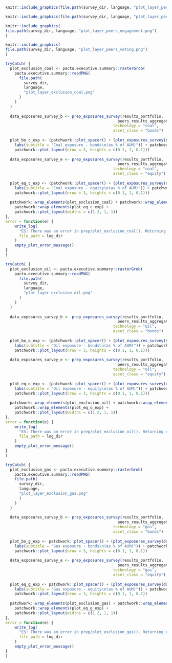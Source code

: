 ```{=latex}

\section{Umfrage zu Klimama{\ss}nahmen}

Dieser Abschnitt bietet Einblicke in die Wirksamkeit von Klimama{\ss}nahmen auf institutioneller Ebene. Die Ergebnisse basieren auf der ergänzenden qualitativen Umfrage zu Klimama{\ss}nahmen. Die Umfrageergebnisse werden mit den Ergebnissen der Peers und den quantitativen Ergebnissen dieses Portfolios verglichen. Bitte beachten Sie, dass die Antworten der Umfrageteilnehmenden auf eigenen Angaben beruhen und nicht von RMI überprüft wurden.

\fbox{\begin{minipage}{\textwidth}
\textbf{Erläuterungen zu den unten dargestellten Zielscheibendiagrammen:} Jeder Kreis steht für eine klimarelevante Ma{\ss}nahme und ist farblich gekennzeichnet, wenn die Massnahme umgesetzt wurde. Der Wirksamkeitsgrad der Ma{\ss}nahmen nimmt vom äusseren zum inneren Ring und mit der Farbintensität zu. \textbf{Je mehr Kreise vom äusseren zum inneren Kreis farblich markiert sind, desto ambitionierter sind die Klimama{\ss}nahmen Ihrer Institution.} Weitere Informationen zum Lesen der Zielscheibendiagramm finden Sie im Anhang und im Abschnitt über die qualitative Umfrage im interaktiven Bericht. 
\end{minipage}
}

\begin{esbox}{Netto-Null-Ziele und Übergangspläne}[\engagementImage]

Mit der Verabschiedung des Bundesgesetzes über die Ziele im Klimaschutz, die Innovation und die Stärkung der Energiesicherheit \textbf{\href{https://www.fedlex.admin.ch/eli/fga/2022/2403/de}{(link)}} im Juni 2023 hat sich die Schweiz dem Ziel verpflichtet, bis spätestens 2050 Netto-Null-Emissionen zu erreichen. Darüber hinaus ist es für gro{\ss}e Unternehmen verpflichtend und für alle Institutionen empfohlen, über ihre Netto-Null-Umstellungspläne zu berichten \textbf{\href{https://www.fedlex.admin.ch/eli/oc/2022/747/de}{(link)}}. Die folgenden beiden Zielscheibendiagramme zeigen, wie ehrgeizig Sie und Ihre Peers in Bezug auf Netto-Null-Ziele und Übergangspläne sind. Die am wenigsten ehrgeizige Ma{\ss}nahme ist die Erstellung eines Ziel- bzw. Übergangsplans für einige Geschäftsbereiche, die ehrgeizigste ist die Erstellung eines Plans für alle klimarelevanten Geschäftsbereiche Ihres Unternehmens, und die Best-Practice ist schlie{\ss}lich die öffentliche Bekanntgabe des Plans. Der Text neben einem Zielscheiben-Diagramm bietet einen Vergleich mit dem Anteil der Peers, die Best-Practies anwenden, d. h. die jenigen, bei welchen alle Ebenen ausgefüllt sind.

\begin{center}
\begin{minipage}{0.4\textwidth}
```

```r
knitr::include_graphics(file.path(survey_dir, language, "plot_layer_peers_net_zero.png"))
```

```{=latex}
\end{minipage}%
\hspace{0.15\textwidth}
\begin{minipage}{0.4\textwidth}
```


```r
knitr::include_graphics(file.path(survey_dir, language, "plot_layer_peers_transition_plan.png"))
```

```{=latex}

\end{minipage}%
\end{center}

\end{esbox}

\begin{esbox}{Engagementstrategien bei börsennotierten Aktien}[\engagementImage]

Forschung zeigt, dass glaubwürdiges Engagement eine der effektivsten Methoden sein kann, um die Ausrichtung der Klimaziele von Unternehmen in die man investiert zu verbessern und somit aktiv zu den Klimazielen eines Finanzinstituts beizutragen und seine Portfolios auf Klimaziele auszurichten. Die nachstehenden Zielscheiben-Diagramme bewerten Ihre Engagement-Aktivitäten (bilateral oder über die Ausübung von Stimmrechten), unabhängig davon, ob sie von Ihrer Institution durchgeführt oder ausgelagert wurden. In den Diagrammen wird bewertet, inwieweit Ihre Engagement-Aktivitäten den Praktiken folgen, welche zu den effektivsten zur Verbesserung der Klimaleistung von Unternehmen und Fonds zählen in die Sie investiert sind. Der Text neben einem Zielscheiben-Diagramm bietet einen Vergleich mit dem Anteil der Peers, welche alle Best-Practies anwenden, d. h. die jenigen, bei welchen alle Ebenen ausgefüllt sind.

\begin{center}
\begin{minipage}{0.4\textwidth}
```

```r
knitr::include_graphics(
file.path(survey_dir, language, "plot_layer_peers_engagement.png")
)
```

```{=latex}
\end{minipage}%
\begin{minipage}{0.4\textwidth}
```


```r
knitr::include_graphics(
file.path(survey_dir, language, "plot_layer_peers_voting.png")
)
```

```{=latex}
\end{minipage}%

\end{center}

\end{esbox}

\begin{esbox}{Anleihen und Aktien: Verwendung von Ausschlussstrategien für fossile Brennstoffe vs. PACTA-Exposure}[\engagementImage]

Ausschlussstrategien können wirksame Ma{\ss}nahmen sein, um ein Portfolio mit Klimazielen in Einklang zu bringen. In den nachstehenden Diagrammen werden die angegebenen Ausschlussstrategien in fossilen Brennstoffsektoren mit dem Engagement im Kohlebergbau sowie in der Öl- und Gasförderung gemä{\ss} den PACTA-Ergebnissen für dieses Portfolio verglichen. Wenn Ausschlussstrategien auf institutioneller Ebene angewandt werden, ist davon auszugehen, dass das prozentuale Engagement in diesen Sektoren im Vergleich zum gesamten prozentualen Engagement der Portfolios von Peers gleich Null oder sehr gering ist. Bitte beachten Sie, dass die unten aufgeführten Engagements auch Ihr indirektes Engagement in diesen Sektoren widerspiegeln, das sich aus ihren Anlagen in Fonds ergibt. Bitte beachten Sie auch, dass sich die Beschriftungen der Zielscheiben-Diagramme für Kohle von denen für Öl und Gas unterscheiden. Der Grund dafür ist, dass die Kohlenstoffintensität der Kohleförderung so hoch ist, dass sie so schnell wie möglich aufgegeben werden muss.

\begin{center}
```

```r
tryCatch( {
  plot_exclusion_coal <- pacta.executive.summary::rasterGrob(
    pacta.executive.summary::readPNG(
      file.path(
        survey_dir, 
        language, 
        "plot_layer_exclusion_coal.png"
      )
    )
  )
  
  data_exposures_survey_b <- prep_exposures_survey(results_portfolio,
                                                 peers_results_aggregated,
                                               technology = "coal",
                                               asset_class = "bonds")
  
  plot_bo_c_exp <- (patchwork::plot_spacer() + (plot_exposures_survey(data_exposures_survey_b) +
    labs(subtitle = "Coal exposure - bonds\n(as % of AUM)")) + patchwork::plot_spacer() +
    patchwork::plot_layout(nrow = 3, heights = c(0.1, 1, 0.1)))
  
  data_exposures_survey_e <- prep_exposures_survey(results_portfolio,
                                                 peers_results_aggregated,
                                               technology = "coal",
                                               asset_class = "equity")
  
  plot_eq_c_exp <- (patchwork::plot_spacer() + (plot_exposures_survey(data_exposures_survey_e) +
    labs(subtitle = "Coal exposure - equity\n(as % of AUM)")) + patchwork::plot_spacer() +
    patchwork::plot_layout(nrow = 3, heights = c(0.1, 1, 0.1)))
  
  patchwork::wrap_elements(plot_exclusion_coal) + patchwork::wrap_elements(plot_bo_c_exp) +
    patchwork::wrap_elements(plot_eq_c_exp) +
    patchwork::plot_layout(widths = c(1.2, 1, 1))
},
error = function(e) {
    write_log(
      "ES: There was an error in prep/plot_exclusion_coal(). Returning empty plot object.\n",
      file_path = log_dir
    )
    empty_plot_error_message()
}
)
```

```r
tryCatch( {
  plot_exclusion_oil <- pacta.executive.summary::rasterGrob(
    pacta.executive.summary::readPNG(
      file.path(
        survey_dir, 
        language, 
        "plot_layer_exclusion_oil.png"
      )
    )
  )
  
  data_exposures_survey_b <- prep_exposures_survey(results_portfolio,
                                                 peers_results_aggregated,
                                               technology = "oil",
                                               asset_class = "bonds")
  
  plot_bo_o_exp <- (patchwork::plot_spacer() + (plot_exposures_survey(data_exposures_survey_b) +
    labs(subtitle = "Oil exposure - bonds\n(as % of AUM)")) + patchwork::plot_spacer() +
    patchwork::plot_layout(nrow = 3, heights = c(0.1, 1, 0.1)))
  
  data_exposures_survey_e <- prep_exposures_survey(results_portfolio, 
                                                 peers_results_aggregated,
                                               technology = "oil",
                                               asset_class = "equity")
  
  plot_eq_o_exp <- (patchwork::plot_spacer() + (plot_exposures_survey(data_exposures_survey_e) +
    labs(subtitle = "Oil exposure - equity\n(as % of AUM)")) + patchwork::plot_spacer() +
    patchwork::plot_layout(nrow = 3, heights = c(0.1, 1, 0.1)))
  
  patchwork::wrap_elements(plot_exclusion_oil) + patchwork::wrap_elements(plot_bo_o_exp) +
    patchwork::wrap_elements(plot_eq_o_exp) +
    patchwork::plot_layout(widths = c(1.2, 1, 1))
},
error = function(e) {
    write_log(
      "ES: There was an error in prep/plot_exclusion_oil(). Returning empty plot object.\n",
      file_path = log_dir
    )
    empty_plot_error_message()
}
)
```

```r
tryCatch( {
  plot_exclusion_gas <- pacta.executive.summary::rasterGrob(
    pacta.executive.summary::readPNG(
    file.path(
      survey_dir, 
      language, 
      "plot_layer_exclusion_gas.png"
      )
    )
  )
  
  data_exposures_survey_b <- prep_exposures_survey(results_portfolio, 
                                                 peers_results_aggregated,
                                               technology = "gas",
                                               asset_class = "bonds")
  
  plot_bo_g_exp <- patchwork::plot_spacer() + (plot_exposures_survey(data_exposures_survey_b) +
    labs(subtitle = "Gas exposure - bonds\n(as % of AUM)")) + patchwork::plot_spacer() +
    patchwork::plot_layout(nrow = 3, heights = c(0.1, 1, 0.1))
  
  data_exposures_survey_e <- prep_exposures_survey(results_portfolio, 
                                                 peers_results_aggregated,
                                               technology = "gas",
                                               asset_class = "equity")
  
  plot_eq_g_exp <- patchwork::plot_spacer() + (plot_exposures_survey(data_exposures_survey_e) +
    labs(subtitle = "Gas exposure - equity\n(as % of AUM)")) + patchwork::plot_spacer() +
    patchwork::plot_layout(nrow = 3, heights = c(0.1, 1, 0.1))
  
  patchwork::wrap_elements(plot_exclusion_gas) + patchwork::wrap_elements(plot_bo_g_exp) +
    patchwork::wrap_elements(plot_eq_g_exp) +
    patchwork::plot_layout(widths = c(1.2, 1, 1))
},
error = function(e) {
    write_log(
      "ES: There was an error in prep/plot_exclusion_gas(). Returning empty plot object.\n",
      file_path = log_dir
    )
    empty_plot_error_message()
}
)
```

```{=latex}
\end{center}
\end{esbox}
\newpage
```
